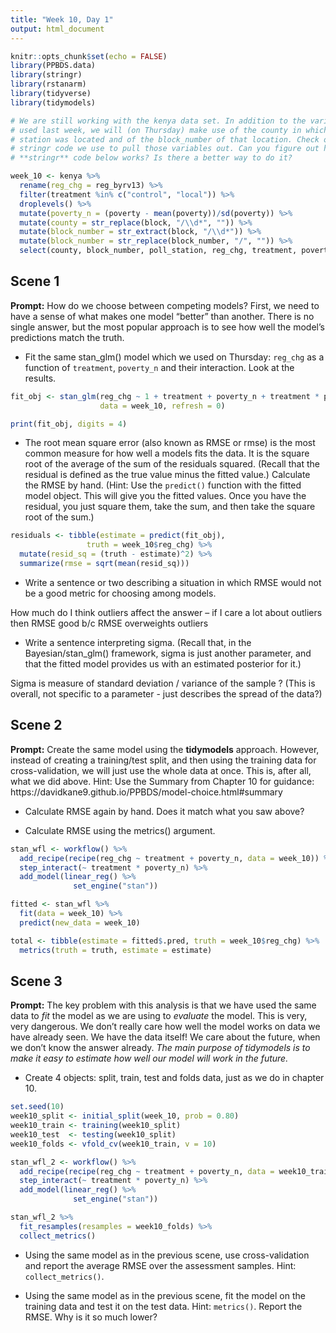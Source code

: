 ```yaml
---
title: "Week 10, Day 1"
output: html_document
---
```


```r
knitr::opts_chunk$set(echo = FALSE)
library(PPBDS.data)
library(stringr)
library(rstanarm)
library(tidyverse)
library(tidymodels)

# We are still working with the kenya data set. In addition to the variables we
# used last week, we will (on Thursday) make use of the county in which the poll
# station was located and of the block_number of that location. Check out the
# stringr code we use to pull those variables out. Can you figure out how the
# **stringr** code below works? Is there a better way to do it?

week_10 <- kenya %>% 
  rename(reg_chg = reg_byrv13) %>% 
  filter(treatment %in% c("control", "local")) %>% 
  droplevels() %>% 
  mutate(poverty_n = (poverty - mean(poverty))/sd(poverty)) %>% 
  mutate(county = str_replace(block, "/\\d*", "")) %>% 
  mutate(block_number = str_extract(block, "/\\d*")) %>% 
  mutate(block_number = str_replace(block_number, "/", "")) %>% 
  select(county, block_number, poll_station, reg_chg, treatment, poverty_n) 

```


## Scene 1

**Prompt:** How do we choose between competing models? First, we need to have a sense of what makes one model "better" than another. There is no single answer, but the most popular approach is to see how well the model's predictions match the truth.


* Fit the same stan_glm() model which we used on Thursday: `reg_chg` as a function of `treatment`, `poverty_n` and their interaction. Look at the results. 
```r

fit_obj <- stan_glm(reg_chg ~ 1 + treatment + poverty_n + treatment * poverty_n,
                    data = week_10, refresh = 0)

print(fit_obj, digits = 4)
```


* The root mean square error (also known as RMSE or rmse) is the most common measure for how well a models fits the data. It is the square root of the average of the sum of the residuals squared. (Recall that the residual is defined as the true value minus the fitted value.) Calculate the RMSE by hand. (Hint: Use the `predict()` function with the fitted model object. This will give you the fitted values. Once you have the residual, you just square them, take the sum, and then take the square root of the sum.)

```r
residuals <- tibble(estimate = predict(fit_obj),
                 truth = week_10$reg_chg) %>%
  mutate(resid_sq = (truth - estimate)^2) %>%
  summarize(rmse = sqrt(mean(resid_sq)))


```


* Write a sentence or two describing a situation in which RMSE would not be a good metric for choosing among models.

How much do I think outliers affect the answer -- if I care a lot about outliers then RMSE good b/c RMSE overweights outliers


* Write a sentence interpreting sigma. (Recall that, in the Bayesian/stan_glm() framework, sigma is just another parameter, and that the fitted model provides us with an estimated posterior for it.)

Sigma is measure of standard deviation / variance of the sample ? (This is overall, not specific to a parameter - just describes the spread of the data?)



## Scene 2

**Prompt:** Create the same model using the **tidymodels** approach. However, instead of creating a training/test split, and then using the training data for cross-validation, we will just use the whole data at once. This is, after all, what we did above. Hint: Use the Summary from Chapter 10 for guidance: https://davidkane9.github.io/PPBDS/model-choice.html#summary

* Calculate RMSE again by hand. Does it match what you saw above?

* Calculate RMSE using the metrics() argument.


```r
stan_wfl <- workflow() %>%
  add_recipe(recipe(reg_chg ~ treatment + poverty_n, data = week_10)) %>%
  step_interact(~ treatment * poverty_n) %>%
  add_model(linear_reg() %>%
              set_engine("stan"))

fitted <- stan_wfl %>%
  fit(data = week_10) %>%
  predict(new_data = week_10)

total <- tibble(estimate = fitted$.pred, truth = week_10$reg_chg) %>%
  metrics(truth = truth, estimate = estimate)
```

## Scene 3

**Prompt:** The key problem with this analysis is that we have used the same data to *fit* the model as we are using to *evaluate* the model. This is very, very dangerous. We don't really care how well the model works on data we have already seen. We have the data itself! We care about the future, when we don't know the answer already. *The main purpose of tidymodels is to make it easy to estimate how well our model will work in the future.*

* Create 4 objects: split, train, test and folds data, just as we do in chapter 10.
```r
set.seed(10)
week10_split <- initial_split(week_10, prob = 0.80)
week10_train <- training(week10_split)
week10_test  <- testing(week10_split)
week10_folds <- vfold_cv(week10_train, v = 10)

stan_wfl_2 <- workflow() %>%
  add_recipe(recipe(reg_chg ~ treatment + poverty_n, data = week10_train)) %>%
  step_interact(~ treatment * poverty_n) %>%
  add_model(linear_reg() %>%
              set_engine("stan"))

stan_wfl_2 %>%
  fit_resamples(resamples = week10_folds) %>%
  collect_metrics()

```


* Using the same model as in the previous scene, use cross-validation and report the average RMSE over the assessment samples. Hint: `collect_metrics()`.

* Using the same model as in the previous scene, fit the model on the training data and test it on the test data. Hint: `metrics()`. Report the RMSE. Why is it so much lower?





